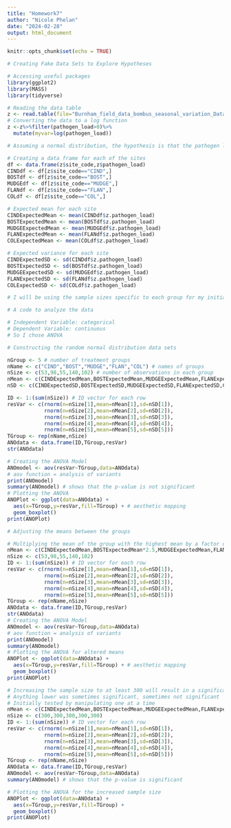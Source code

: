 ```yaml
---
title: "Homework7"
author: "Nicole Phelan"
date: "2024-02-28"
output: html_document
---
```


```r
knitr::opts_chunk$set(echo = TRUE)
```

```r
# Creating Fake Data Sets to Explore Hypotheses

# Accessing useful packages
library(ggplot2)
library(MASS) 
library(tidyverse)

# Reading the data table
z <- read.table(file="Burnham_field_data_bombus_seasonal_variation_Dataset.csv",header=TRUE,sep=",")
# Converting the data to a log function
z <-z%>%filter(pathogen_load>0)%>%
  mutate(myvar=log(pathogen_load))

# Assuming a normal distribution, the hypothesis is that the pathogen load differs for the different sites

# Creating a data frame for each of the sites
df <- data.frame(z$site_code,z$pathogen_load)
CINDdf <- df[z$site_code=="CIND",]
BOSTdf <- df[z$site_code=="BOST",]
MUDGEdf <- df[z$site_code=="MUDGE",]
FLANdf <- df[z$site_code=="FLAN",]
COLdf <- df[z$site_code=="COL",]

# Expected mean for each site
CINDExpectedMean <- mean(CINDdf$z.pathogen_load)
BOSTExpectedMean <- mean(BOSTdf$z.pathogen_load)
MUDGEExpectedMean <- mean(MUDGEdf$z.pathogen_load)
FLANExpectedMean <- mean(FLANdf$z.pathogen_load)
COLExpectedMean <- mean(COLdf$z.pathogen_load)

# Expected variance for each site
CINDExpectedSD <- sd(CINDdf$z.pathogen_load)
BOSTExpectedSD <- sd(BOSTdf$z.pathogen_load)
MUDGEExpectedSD <- sd(MUDGEdf$z.pathogen_load)
FLANExpectedSD <- sd(FLANdf$z.pathogen_load)
COLExpectedSD <- sd(COLdf$z.pathogen_load)

# I will be using the sample sizes specific to each group for my initial analysis

# A code to analyze the data

# Independent Variable: categorical
# Dependent Variable: continuous
# So I chose ANOVA

# Constructing the random normal distribution data sets

nGroup <- 5 # number of treatment groups
nName <- c("CIND","BOST","MUDGE","FLAN","COL") # names of groups
nSize <- c(53,98,55,140,102) # number of observations in each group
nMean <- c(CINDExpectedMean,BOSTExpectedMean,MUDGEExpectedMean,FLANExpectedMean,COLExpectedMean) # mean of each group
nSD <- c(CINDExpectedSD,BOSTExpectedSD,MUDGEExpectedSD,FLANExpectedSD,COLExpectedSD) # SD of each group

ID <- 1:(sum(nSize)) # ID vector for each row
resVar <- c(rnorm(n=nSize[1],mean=nMean[1],sd=nSD[1]),
            rnorm(n=nSize[2],mean=nMean[2],sd=nSD[2]),
            rnorm(n=nSize[3],mean=nMean[3],sd=nSD[3]),
            rnorm(n=nSize[4],mean=nMean[4],sd=nSD[4]),
            rnorm(n=nSize[5],mean=nMean[5],sd=nSD[5]))
TGroup <- rep(nName,nSize)
ANOdata <- data.frame(ID,TGroup,resVar)
str(ANOdata)

# Creating the ANOVA Model
ANOmodel <- aov(resVar~TGroup,data=ANOdata)
# aov function = analysis of variants
print(ANOmodel)
summary(ANOmodel) # shows that the p-value is not significant
# Plotting the ANOVA
ANOPlot <- ggplot(data=ANOdata) +
  aes(x=TGroup,y=resVar,fill=TGroup) + # aesthetic mapping
  geom_boxplot()
print(ANOPlot)

# Adjusting the means between the groups

# Multiplying the mean of the group with the highest mean by a factor of 2.5 results in a significant p-value
nMean <- c(CINDExpectedMean,BOSTExpectedMean*2.5,MUDGEExpectedMean,FLANExpectedMean,COLExpectedMean)
nSize <- c(53,98,55,140,102)
ID <- 1:(sum(nSize)) # ID vector for each row
resVar <- c(rnorm(n=nSize[1],mean=nMean[1],sd=nSD[1]),
            rnorm(n=nSize[2],mean=nMean[2],sd=nSD[2]),
            rnorm(n=nSize[3],mean=nMean[3],sd=nSD[3]),
            rnorm(n=nSize[4],mean=nMean[4],sd=nSD[4]),
            rnorm(n=nSize[5],mean=nMean[5],sd=nSD[5]))
TGroup <- rep(nName,nSize)
ANOdata <- data.frame(ID,TGroup,resVar)
str(ANOdata)
# Creating the ANOVA Model
ANOmodel <- aov(resVar~TGroup,data=ANOdata)
# aov function = analysis of variants
print(ANOmodel)
summary(ANOmodel) 
# Plotting the ANOVA for altered means
ANOPlot <- ggplot(data=ANOdata) +
  aes(x=TGroup,y=resVar,fill=TGroup) + # aesthetic mapping
  geom_boxplot()
print(ANOPlot)

# Increasing the sample size to at least 300 will result in a significant p-value
# Anything lower was sometimes significant, sometimes not significant
# Initially tested by manipulating one at a time
nMean <- c(CINDExpectedMean,BOSTExpectedMean,MUDGEExpectedMean,FLANExpectedMean,COLExpectedMean)
nSize <- c(300,300,300,300,300)
ID <- 1:(sum(nSize)) # ID vector for each row
resVar <- c(rnorm(n=nSize[1],mean=nMean[1],sd=nSD[1]),
            rnorm(n=nSize[2],mean=nMean[2],sd=nSD[2]),
            rnorm(n=nSize[3],mean=nMean[3],sd=nSD[3]),
            rnorm(n=nSize[4],mean=nMean[4],sd=nSD[4]),
            rnorm(n=nSize[5],mean=nMean[5],sd=nSD[5]))
TGroup <- rep(nName,nSize)
ANOdata <- data.frame(ID,TGroup,resVar)
ANOmodel <- aov(resVar~TGroup,data=ANOdata)
summary(ANOmodel) # shows that the p-value is significant

# Plotting the ANOVA for the increased sample size
ANOPlot <- ggplot(data=ANOdata) +
  aes(x=TGroup,y=resVar,fill=TGroup) +
  geom_boxplot()
print(ANOPlot)

```